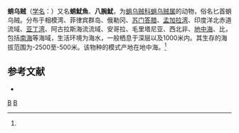 {{Speciesbox
| taxon = Octopoteuthis sicula
| binomial_authority = (Ruppell, 1844)<ref name='id10864'>{{cite web| url =http://www.bioinfo.cn/db05/BjdwSpecies.php?action=view&id=10864| title =蛸乌贼| work =《中国动物物种编目数据库》| publisher =中国科学院微生物研究所| author =中国科学院动物研究所| accessdate =2009-04-28| deadurl =yes| archiveurl =https://web.archive.org/web/20160305014344/http://www.bioinfo.cn/db05/BjdwSpecies.php?action=view&id=10864| archivedate =2016-03-05| df =}}</ref>
}}

'''蛸乌贼'''（[[学名|学名]]：{{lang|la|''Octopoteuthis sicula''}}）又名'''蛸魷魚'''、'''八腕魷'''，为[[蛸乌贼科|蛸乌贼科]][[蛸乌贼属|蛸乌贼属]]的动物，俗名匕首蛸乌贼。分布于相模湾、菲律宾群岛、俄勒冈、[[苏门答腊|苏门答腊]]、[[孟加拉湾|孟加拉湾]]、印度洋北赤道流域、[[亚丁湾|亚丁湾]]、阿古拉斯海流流域、安哥拉、毛里塔尼亚、西北非、[[地中海|地中海]]、比，包括[[南海|南海]]等海域，生活环境为海水，一般栖息于深层以及1000米内。其生存的海拔范围为-2500至-500米。该物种的模式产地在地中海。<ref name='id10864'/>

== 参考文献 ==
{{reflist}}
* {{TaiBNET| zh=八腕魷 | id=314238 | binomial=Octopoteuthis sicula | authority=Rüppell, 1844 | var= | accessdate=2013-01-24}}
{{章魚小作品}}

{{Taxonbar}}
[[Category:1844年描述的动物|B]]
[[Category:蛸乌贼属|B]]